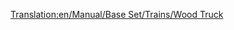 [[Translation:en/Manual/Base Set/Trains/Wood Truck]]
{{nl/Wagons|Naam=Houtwagon
|Afbeelding=[[File:en/Woodtruck.png]]
|NormaalKosten=£1,414 ($2,828)
|NormaalGewicht=16 / 46 t
|NormaalCapaciteit=30 ton hout
|MonoKosten=£1,414 ($2,828)
|MonoGewicht=16 / 51 t
|MonoCapaciteit=35 ton hout
|MagKosten=£1,414 ($2,828)
|MagGewicht=16 / 53 t
|MagCapaciteit=37 ton hout
|Omschrijving=Hout is één van de kostbaarste goederen die je kan transporteren in [[nl/Manual/Klimaat#subtropisch|tropische]] scenario's. Na het vinden van een houtzagerij snap je waarom er zoveel hout vernietigd wordt. De houtwagon is daarnaast ook beschikbaar in [[nl/Manual/Klimaat#gematigd|gematigde]] en [[nl/Manual/Klimaat#subarctisch|subarctische]] klimaten.
}}